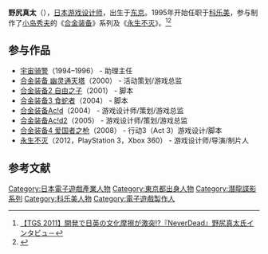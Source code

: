 {{NoteTA
| G1=Games
}}

'''野尻真太'''（{{bd|1971年|4月8日}}），[[日本|日本]][[游戏设计师|游戏设计师]]，出生于[[东京|东京]]。1995年开始任职于[[科乐美|科乐美]]，参与制作了[[小岛秀夫|小岛秀夫]]的《[[合金装备系列|合金装备]]》系列及《[[永生不灭|永生不灭]]》。<ref>[http://headlines.yahoo.co.jp/hl?a=20110919-00000017-isd-game 【TGS 2011】開発で日英の文化摩擦が激突!?『NeverDead』野尻真太氏インタビュ－]{{dead link|date=十一月 2017 |bot=InternetArchiveBot }}</ref><ref>{{Cite web |url=http://www.siliconera.com/2011/06/03/crazy-new-neverdead-trailer-has-some-priceless-dialogue/ |title=Crazy New Neverdead Trailer Has Some Priceless Dialogue |access-date=2015-08-28 |archive-date=2017-11-07 |archive-url=https://web.archive.org/web/20171107023611/http://www.siliconera.com/2011/06/03/crazy-new-neverdead-trailer-has-some-priceless-dialogue/ |dead-url=no }}</ref>

== 参与作品 ==

* [[宇宙骑警|宇宙骑警]]（1994–1996） - 助理主任
* [[合金装备_幽灵通天塔|合金装备 幽灵通天塔]]（2000） - 活动策划/游戏总监
* [[合金装备2_自由之子|合金装备2 自由之子]]（2001） - 脚本
* [[合金装备3_食蛇者|合金装备3 食蛇者]]（2004） - 脚本
* [[合金装备Ac!d|合金装备Ac!d]]（2004） - 游戏设计师/策划/游戏总监
* [[合金装备Ac!d2|合金装备Ac!d2]]（2005） - 游戏设计师/策划/游戏总监
* [[合金装备4_爱国者之枪|合金装备4 爱国者之枪]]（2008） - 行动3（Act 3）游戏设计/脚本
* [[永生不灭|永生不灭]]（2012，PlayStation 3，Xbox 360） - 游戏设计师/导演/制片人

== 参考文献 ==
{{reflist}}

{{videogame-bio-stub}}

[[Category:日本電子遊戲產業人物|Category:日本電子遊戲產業人物]]
[[Category:東京都出身人物|Category:東京都出身人物]]
[[Category:潛龍諜影系列|Category:潛龍諜影系列]]
[[Category:科乐美人物|Category:科乐美人物]]
[[Category:電子遊戲製作人|Category:電子遊戲製作人]]